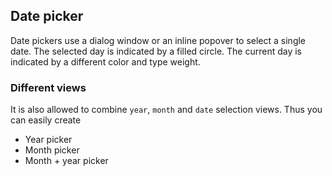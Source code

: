 
## Date picker

Date pickers use a dialog window or an inline popover to select a single date.
The selected day is indicated by a filled circle. The current day is indicated by a different
color and type weight.

<SourcablePanel
  title="Basic usage"
  sourceFile="api/datepicker/BasicDatePicker.example.jsx"
/>

<SourcablePanel
  title="Keyboard input"
  sourceFile="api/datepicker/KeyboardDatePicker.example.jsx"
  description="It is recommended to use keyboard input with mask for better desktop experience"
/>

### Different views

It is also allowed to combine `year`, `month` and `date` selection views.
Thus you can easily create
- Year picker
- Month picker
- Month + year picker

<SourcablePanel
  title={null}
  sourceFile="api/datepicker/ViewsDatePicker.example.jsx"
/>

<SourcablePanel
  title="Inline mode"
  sourceFile="api/datepicker/InlineDatePicker.example.jsx"
/>

<SourcablePanel
  title="Customization"
  sourceFile="api/datepicker/CustomDay.example.jsx"
  description="It is allowed to hardly customize displaying of dates. Thus you can add badges or fully change displaying of day."
/>
